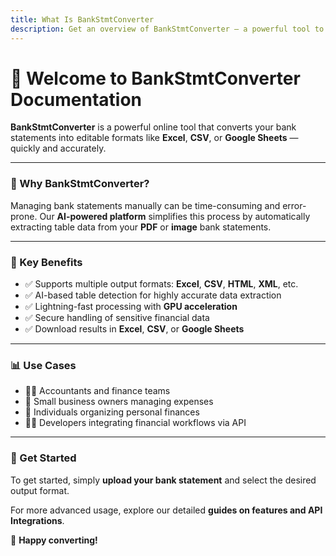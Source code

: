 ```yaml
---
title: What Is BankStmtConverter
description: Get an overview of BankStmtConverter — a powerful tool to convert bank statements into editable formats quickly and accurately.
---
```


# 👋 Welcome to BankStmtConverter Documentation

**BankStmtConverter** is a powerful online tool that converts your bank statements into editable formats like **Excel**, **CSV**, or **Google Sheets** — quickly and accurately.

---

### 🚀 Why BankStmtConverter?

Managing bank statements manually can be time-consuming and error-prone. Our **AI-powered platform** simplifies this process by automatically extracting table data from your **PDF** or **image** bank statements.

---

### 🎯 Key Benefits

- ✅ Supports multiple output formats: **Excel**, **CSV**, **HTML**, **XML**, etc.
- ✅ AI-based table detection for highly accurate data extraction
- ✅ Lightning-fast processing with **GPU acceleration**
- ✅ Secure handling of sensitive financial data
- ✅ Download results in **Excel**, **CSV**, or **Google Sheets**

---

### 📊 Use Cases

- 👨‍💼 Accountants and finance teams
- 🧾 Small business owners managing expenses
- 🏦 Individuals organizing personal finances
- 👩‍💻 Developers integrating financial workflows via API

---

### 🌟 Get Started

To get started, simply **upload your bank statement** and select the desired output format.

For more advanced usage, explore our detailed **guides on features and API Integrations**.

🎉 **Happy converting!**
